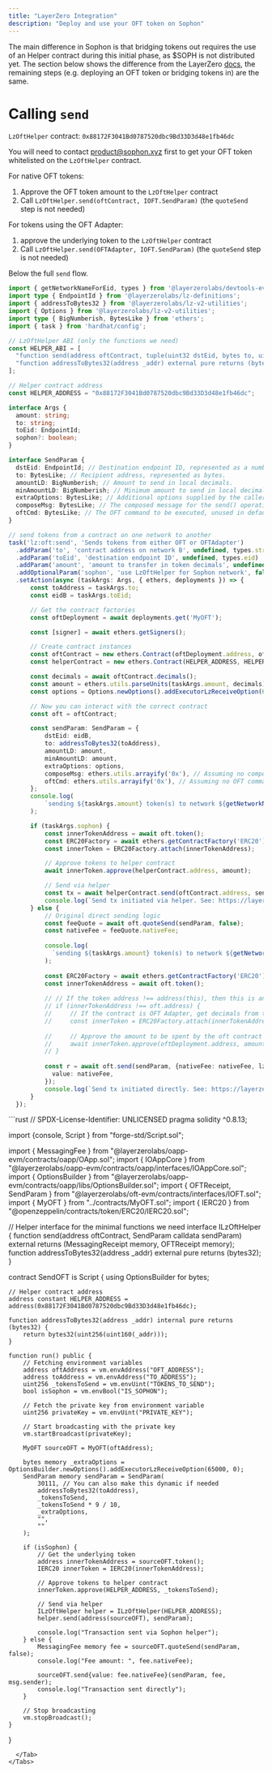 ```yaml
---
title: "LayerZero Integration"
description: "Deploy and use your OFT token on Sophon"
---
```

The main difference in Sophon is that bridging tokens out requires the use of an Helper contract during this initial phase, as $SOPH is not distributed yet.
The section below shows the difference from the LayerZero [docs](https://docs.layerzero.network/v2/developers/evm/oft/quickstart), the remaining steps (e.g. deploying an OFT token or bridging tokens in) are the same.


# Calling `send`
`LzOftHelper` contract: `0x88172F3041Bd0787520dbc9Bd33D3d48e1fb46dc`

<Note>You will need to contact product@sophon.xyz first to get your OFT token whitelisted on the `LzOftHelper` contract.</Note>

For native OFT tokens:
1. Approve the OFT token amount to the `LzOftHelper` contract
2. Call `LzOftHelper.send(oftContract, IOFT.SendParam)` (the `quoteSend` step is not needed)

For tokens using the OFT Adapter:
1. approve the underlying token to the `LzOftHelper` contract
2. Call `LzOftHelper.send(OFTAdapter, IOFT.SendParam)` (the `quoteSend` step is not needed)

Below the full `send` flow.
<Tabs>
  <Tab title="Hardhat Task">
  ```typescript
import { getNetworkNameForEid, types } from '@layerzerolabs/devtools-evm-hardhat';
import type { EndpointId } from '@layerzerolabs/lz-definitions';
import { addressToBytes32 } from '@layerzerolabs/lz-v2-utilities';
import { Options } from '@layerzerolabs/lz-v2-utilities';
import type { BigNumberish, BytesLike } from 'ethers';
import { task } from 'hardhat/config';

// LzOftHelper ABI (only the functions we need)
const HELPER_ABI = [
    "function send(address oftContract, tuple(uint32 dstEid, bytes to, uint256 amountLD, uint256 minAmountLD, bytes extraOptions, bytes composeMsg, bytes oftCmd) sendParam) external returns (tuple(bytes32 guid, uint256 nonce, bytes32 recipient, bytes message), tuple(uint256 amountLD, uint256 minAmountLD))",
    "function addressToBytes32(address _addr) external pure returns (bytes32)"
];

// Helper contract address
const HELPER_ADDRESS = "0x88172F3041Bd0787520dbc9Bd33D3d48e1fb46dc";

interface Args {
    amount: string;
    to: string;
    toEid: EndpointId;
    sophon?: boolean;
}

interface SendParam {
    dstEid: EndpointId; // Destination endpoint ID, represented as a number.
    to: BytesLike; // Recipient address, represented as bytes.
    amountLD: BigNumberish; // Amount to send in local decimals.
    minAmountLD: BigNumberish; // Minimum amount to send in local decimals.
    extraOptions: BytesLike; // Additional options supplied by the caller to be used in the LayerZero message.
    composeMsg: BytesLike; // The composed message for the send() operation.
    oftCmd: BytesLike; // The OFT command to be executed, unused in default OFT implementations.
}

// send tokens from a contract on one network to another
task('lz:oft:send', 'Sends tokens from either OFT or OFTAdapter')
    .addParam('to', 'contract address on network B', undefined, types.string)
    .addParam('toEid', 'destination endpoint ID', undefined, types.eid)
    .addParam('amount', 'amount to transfer in token decimals', undefined, types.string)
    .addOptionalParam('sophon', 'use LzOftHelper for Sophon network', false, types.boolean)
    .setAction(async (taskArgs: Args, { ethers, deployments }) => {
        const toAddress = taskArgs.to;
        const eidB = taskArgs.toEid;

        // Get the contract factories
        const oftDeployment = await deployments.get('MyOFT');

        const [signer] = await ethers.getSigners();

        // Create contract instances
        const oftContract = new ethers.Contract(oftDeployment.address, oftDeployment.abi, signer);
        const helperContract = new ethers.Contract(HELPER_ADDRESS, HELPER_ABI, signer);

        const decimals = await oftContract.decimals();
        const amount = ethers.utils.parseUnits(taskArgs.amount, decimals);
        const options = Options.newOptions().addExecutorLzReceiveOption(65000, 0).toBytes();

        // Now you can interact with the correct contract
        const oft = oftContract;

        const sendParam: SendParam = {
            dstEid: eidB,
            to: addressToBytes32(toAddress),
            amountLD: amount,
            minAmountLD: amount,
            extraOptions: options,
            composeMsg: ethers.utils.arrayify('0x'), // Assuming no composed message
            oftCmd: ethers.utils.arrayify('0x'), // Assuming no OFT command is needed
        };
        console.log(
            `sending ${taskArgs.amount} token(s) to network ${getNetworkNameForEid(eidB)} (${eidB})`
        );

        if (taskArgs.sophon) {
            const innerTokenAddress = await oft.token();
            const ERC20Factory = await ethers.getContractFactory('ERC20');
            const innerToken = ERC20Factory.attach(innerTokenAddress);

            // Approve tokens to helper contract
            await innerToken.approve(helperContract.address, amount);

            // Send via helper
            const tx = await helperContract.send(oftContract.address, sendParam);
            console.log(`Send tx initiated via helper. See: https://layerzeroscan.com/tx/${tx.hash}`);
        } else {
            // Original direct sending logic
            const feeQuote = await oft.quoteSend(sendParam, false);
            const nativeFee = feeQuote.nativeFee;
        
            console.log(
              `sending ${taskArgs.amount} token(s) to network ${getNetworkNameForEid(eidB)} (${eidB})`,
            );
        
            const ERC20Factory = await ethers.getContractFactory('ERC20');
            const innerTokenAddress = await oft.token();
        
            // // If the token address !== address(this), then this is an OFT Adapter
            // if (innerTokenAddress !== oft.address) {
            //     // If the contract is OFT Adapter, get decimals from the inner token
            //     const innerToken = ERC20Factory.attach(innerTokenAddress);
        
            //     // Approve the amount to be spent by the oft contract
            //     await innerToken.approve(oftDeployment.address, amount);
            // }
        
            const r = await oft.send(sendParam, {nativeFee: nativeFee, lzTokenFee: 0}, signer.address, {
              value: nativeFee,
            });
            console.log(`Send tx initiated directly. See: https://layerzeroscan.com/tx/${r.hash}`);
        }
    });
```
  </Tab>
  <Tab title="Foundry Script">
    ```rust
// SPDX-License-Identifier: UNLICENSED
pragma solidity ^0.8.13;

import {console, Script } from "forge-std/Script.sol";

import { MessagingFee } from "@layerzerolabs/oapp-evm/contracts/oapp/OApp.sol";
import { IOAppCore } from "@layerzerolabs/oapp-evm/contracts/oapp/interfaces/IOAppCore.sol";
import { OptionsBuilder } from "@layerzerolabs/oapp-evm/contracts/oapp/libs/OptionsBuilder.sol";
import { OFTReceipt, SendParam } from "@layerzerolabs/oft-evm/contracts/interfaces/IOFT.sol";
import { MyOFT } from "../contracts/MyOFT.sol";
import { IERC20 } from "@openzeppelin/contracts/token/ERC20/IERC20.sol";

// Helper interface for the minimal functions we need
interface ILzOftHelper {
    function send(address oftContract, SendParam calldata sendParam) external returns (MessagingReceipt memory, OFTReceipt memory);
    function addressToBytes32(address _addr) external pure returns (bytes32);
}

contract SendOFT is Script {
    using OptionsBuilder for bytes;

    // Helper contract address
    address constant HELPER_ADDRESS = address(0x88172F3041Bd0787520dbc9Bd33D3d48e1fb46dc);

    function addressToBytes32(address _addr) internal pure returns (bytes32) {
        return bytes32(uint256(uint160(_addr)));
    }

    function run() public {
        // Fetching environment variables
        address oftAddress = vm.envAddress("OFT_ADDRESS");
        address toAddress = vm.envAddress("TO_ADDRESS");
        uint256 _tokensToSend = vm.envUint("TOKENS_TO_SEND");
        bool isSophon = vm.envBool("IS_SOPHON");

        // Fetch the private key from environment variable
        uint256 privateKey = vm.envUint("PRIVATE_KEY");

        // Start broadcasting with the private key
        vm.startBroadcast(privateKey);

        MyOFT sourceOFT = MyOFT(oftAddress);
        
        bytes memory _extraOptions = OptionsBuilder.newOptions().addExecutorLzReceiveOption(65000, 0);
        SendParam memory sendParam = SendParam(
            30111, // You can also make this dynamic if needed
            addressToBytes32(toAddress),
            _tokensToSend,
            _tokensToSend * 9 / 10,
            _extraOptions,
            "",
            ""
        );

        if (isSophon) {
            // Get the underlying token
            address innerTokenAddress = sourceOFT.token();
            IERC20 innerToken = IERC20(innerTokenAddress);
            
            // Approve tokens to helper contract
            innerToken.approve(HELPER_ADDRESS, _tokensToSend);
            
            // Send via helper
            ILzOftHelper helper = ILzOftHelper(HELPER_ADDRESS);
            helper.send(address(sourceOFT), sendParam);
            
            console.log("Transaction sent via Sophon helper");
        } else {
            MessagingFee memory fee = sourceOFT.quoteSend(sendParam, false);
            console.log("Fee amount: ", fee.nativeFee);
            
            sourceOFT.send{value: fee.nativeFee}(sendParam, fee, msg.sender);
            console.log("Transaction sent directly");
        }

        // Stop broadcasting
        vm.stopBroadcast();
    }
}
```
  </Tab>
</Tabs>

